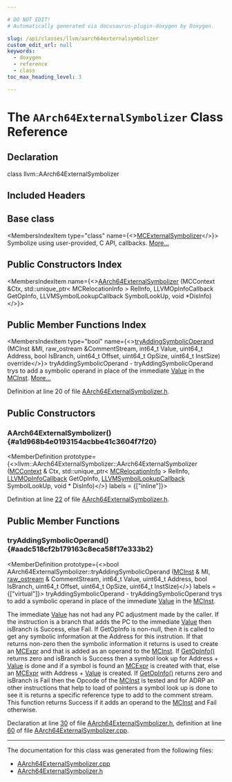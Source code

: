 ```yaml
---

# DO NOT EDIT!
# Automatically generated via docusaurus-plugin-doxygen by Doxygen.

slug: /api/classes/llvm/aarch64externalsymbolizer
custom_edit_url: null
keywords:
  - doxygen
  - reference
  - class
toc_max_heading_level: 3

---
```





# The `AArch64ExternalSymbolizer` Class Reference

<DoxygenPage pluginConfig={pluginConfig}>



## Declaration

<CodeBlock>class llvm::AArch64ExternalSymbolizer</CodeBlock>

## Included Headers

<IncludesList>
<IncludesListItem
  filePath="Target/AArch64/Disassembler/AArch64ExternalSymbolizer.h"
  permalink="/docs/api/files/lib/lib/target/lib/target/aarch64/lib/target/aarch64/disassembler/aarch64externalsymbolizer-h"
  isLocal="true" />
</IncludesList>

## Base class

<MembersIndex>

<MembersIndexItem
  type="class"
  name={<><a href="/docs/api/classes/llvm/mcexternalsymbolizer">MCExternalSymbolizer</a></>}>
Symbolize using user-provided, C API, callbacks. <a href="/docs/api/classes/llvm/mcexternalsymbolizer/#details">More...</a>
</MembersIndexItem>

</MembersIndex>

## Public Constructors Index

<MembersIndex>

<MembersIndexItem
  name={<><a href="#a1d968b4e0193154acbbe41c3604f7f20">AArch64ExternalSymbolizer</a> (MCContext &amp;Ctx, std::unique&#95;ptr&lt; MCRelocationInfo &gt; RelInfo, LLVMOpInfoCallback GetOpInfo, LLVMSymbolLookupCallback SymbolLookUp, void &#42;DisInfo)</>}>
</MembersIndexItem>

</MembersIndex>

## Public Member Functions Index

<MembersIndex>

<MembersIndexItem
  type="bool"
  name={<><a href="#aadc518cf2b179163c8eca58f17e333b2">tryAddingSymbolicOperand</a> (MCInst &amp;MI, raw&#95;ostream &amp;CommentStream, int64&#95;t Value, uint64&#95;t Address, bool IsBranch, uint64&#95;t Offset, uint64&#95;t OpSize, uint64&#95;t InstSize) override</>}>
tryAddingSymbolicOperand - tryAddingSymbolicOperand trys to add a symbolic operand in place of the immediate <a href="/docs/api/classes/llvm/value">Value</a> in the <a href="/docs/api/classes/llvm/mcinst">MCInst</a>. <a href="#aadc518cf2b179163c8eca58f17e333b2">More...</a>
</MembersIndexItem>

</MembersIndex>


Definition at line 20 of file <a href="/docs/api/files/lib/lib/target/lib/target/aarch64/lib/target/aarch64/disassembler/aarch64externalsymbolizer-h">AArch64ExternalSymbolizer.h</a>.

<SectionDefinition>

## Public Constructors

### AArch64ExternalSymbolizer() {#a1d968b4e0193154acbbe41c3604f7f20}

<MemberDefinition
  prototype={<>llvm::AArch64ExternalSymbolizer::AArch64ExternalSymbolizer (<a href="/docs/api/classes/llvm/mccontext">MCContext</a> &amp; Ctx, std::unique&#95;ptr&lt; <a href="/docs/api/classes/llvm/mcrelocationinfo">MCRelocationInfo</a> &gt; RelInfo, <a href="/docs/api/groups/llvmcdisassembler/#gaa8eb7ea1e53fd6e7a11b6aa4749c6e60">LLVMOpInfoCallback</a> GetOpInfo, <a href="/docs/api/groups/llvmcdisassembler/#ga05ffa603beb390898904a06b14ee5537">LLVMSymbolLookupCallback</a> SymbolLookUp, void &#42; DisInfo)</>}
  labels = {["inline"]}>

Definition at line <a href="/docs/api/files/lib/lib/target/lib/target/aarch64/lib/target/aarch64/disassembler/aarch64externalsymbolizer-h/#l00022">22</a> of file <a href="/docs/api/files/lib/lib/target/lib/target/aarch64/lib/target/aarch64/disassembler/aarch64externalsymbolizer-h">AArch64ExternalSymbolizer.h</a>.
</MemberDefinition>

</SectionDefinition>

<SectionDefinition>

## Public Member Functions

### tryAddingSymbolicOperand() {#aadc518cf2b179163c8eca58f17e333b2}

<MemberDefinition
  prototype={<>bool AArch64ExternalSymbolizer::tryAddingSymbolicOperand (<a href="/docs/api/classes/llvm/mcinst">MCInst</a> &amp; MI, <a href="/docs/api/classes/llvm/raw-ostream">raw&#95;ostream</a> &amp; CommentStream, int64&#95;t Value, uint64&#95;t Address, bool IsBranch, uint64&#95;t Offset, uint64&#95;t OpSize, uint64&#95;t InstSize)</>}
  labels = {["virtual"]}>
tryAddingSymbolicOperand - tryAddingSymbolicOperand trys to add a symbolic operand in place of the immediate <a href="/docs/api/classes/llvm/value">Value</a> in the <a href="/docs/api/classes/llvm/mcinst">MCInst</a>.

The immediate <a href="/docs/api/classes/llvm/value">Value</a> has not had any PC adjustment made by the caller. If the instruction is a branch that adds the PC to the immediate <a href="/docs/api/classes/llvm/value">Value</a> then isBranch is Success, else Fail. If GetOpInfo is non-null, then it is called to get any symbolic information at the Address for this instrution. If that returns non-zero then the symbolic information it returns is used to create an <a href="/docs/api/classes/llvm/mcexpr">MCExpr</a> and that is added as an operand to the <a href="/docs/api/classes/llvm/mcinst">MCInst</a>. If <a href="/docs/api/classes/llvm/mcexternalsymbolizer/#a2307af972a75c070da7242a59df69859">GetOpInfo()</a> returns zero and isBranch is Success then a symbol look up for Address + <a href="/docs/api/classes/llvm/value">Value</a> is done and if a symbol is found an <a href="/docs/api/classes/llvm/mcexpr">MCExpr</a> is created with that, else an <a href="/docs/api/classes/llvm/mcexpr">MCExpr</a> with Address + <a href="/docs/api/classes/llvm/value">Value</a> is created. If <a href="/docs/api/classes/llvm/mcexternalsymbolizer/#a2307af972a75c070da7242a59df69859">GetOpInfo()</a> returns zero and isBranch is Fail then the Opcode of the <a href="/docs/api/classes/llvm/mcinst">MCInst</a> is tested and for ADRP an other instructions that help to load of pointers a symbol look up is done to see it is returns a specific reference type to add to the comment stream. This function returns Success if it adds an operand to the <a href="/docs/api/classes/llvm/mcinst">MCInst</a> and Fail otherwise.

Declaration at line <a href="/docs/api/files/lib/lib/target/lib/target/aarch64/lib/target/aarch64/disassembler/aarch64externalsymbolizer-h/#l00030">30</a> of file <a href="/docs/api/files/lib/lib/target/lib/target/aarch64/lib/target/aarch64/disassembler/aarch64externalsymbolizer-h">AArch64ExternalSymbolizer.h</a>, definition at line <a href="/docs/api/files/lib/lib/target/lib/target/aarch64/lib/target/aarch64/disassembler/aarch64externalsymbolizer-cpp/#l00060">60</a> of file <a href="/docs/api/files/lib/lib/target/lib/target/aarch64/lib/target/aarch64/disassembler/aarch64externalsymbolizer-cpp">AArch64ExternalSymbolizer.cpp</a>.
</MemberDefinition>

</SectionDefinition>

<hr/>

The documentation for this class was generated from the following files:

<ul>
<li><a href="/docs/api/files/lib/lib/target/lib/target/aarch64/lib/target/aarch64/disassembler/aarch64externalsymbolizer-cpp">AArch64ExternalSymbolizer.cpp</a></li>
<li><a href="/docs/api/files/lib/lib/target/lib/target/aarch64/lib/target/aarch64/disassembler/aarch64externalsymbolizer-h">AArch64ExternalSymbolizer.h</a></li>
</ul>

</DoxygenPage>
